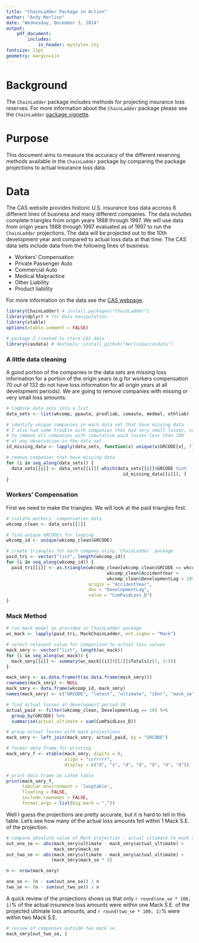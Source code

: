 ```yaml
---
title: "ChainLadder Package in Action"
author: "Andy Merlino"
date: "Wednesday, December 3, 2014"
output: 
    pdf_document:
        includes:
            in_header: mystyles.sty
fontsize: 11pt
geometry: margin=1in
---
```


# Background

The `ChainLadder` package includes methods for projecting insurance loss reserves.  For more information about the `ChainLadder` package please see the `ChainLadder` [package vignette](http://cran.r-project.org/web/packages/ChainLadder/vignettes/ChainLadder.pdf).  

# Purpose

This document aims to measure the accuracy of the different reserving methods available in the `ChainLadder` package by comparing the package projections to actual insurance loss data.

# Data

The CAS website provides historic U.S. insurance loss data accross 6 different lines of business and many different companies.  The data includes complete triangles from origin years 1988 through 1997.  We will use data from origin years 1988 through 1997 evaluated as of 1997 to run the `ChainLadder` projections.  The data will be projected out to the 10th development year and compared to actual loss data at that time.  The CAS data sets include data from the following lines of business:

* Workers' Compensation
* Private Passenger Auto
* Commercial Auto
* Medical Malpractice
* Other Liability
* Product liability

For more information on the data see the [CAS webpage](http://www.casact.org/research/index.cfm?fa=loss_reserves_data).

```r
library(ChainLadder) # install.packages("ChainLadder")
library(dplyr) # for data manipulation
library(xtable)
options(xtable.comment = FALSE)

# package I created to store CAS data
library(casdata) # devtools::install_github("merlinoa/casdata")
```

### A little data cleaning

A good portion of the companies in the data sets are missing loss information for a portion of the origin years (e.g for workers compensation 70 out of 132 do not have loss information for all origin years at all development periods).  We are going to remove companies with missing or very small loss amounts.

```r
# Combine data sets into a list 
data_sets <- list(wkcomp, ppauto, prodliab, comauto, medmal, othliab)

# identify unique companies in each data set that have missing data
# I also had some trouble with companies that had very small losses, so I decided
# to remove all companies with cumulative paid losses less than 100 
# at any observation in the data set.
id_missing_data <- lapply(data_sets, function(x) unique(x$GRCODE[x[, 7] <= 500]))

# remove companies that have missing data
for (i in seq_along(data_sets)) {
  data_sets[[i]] <- data_sets[[i]][-which(data_sets[[i]]$GRCODE %in% 
                                            id_missing_data[[i]]), ]
}
```

### Workers' Compensation

First we need to make the triangles.  We will look at the paid triangles first.

```r
# isolate workers' compensation data
wkcomp_clean <- data_sets[[1]]

# find unique GRCODEs for looping
wkcomp_id <- unique(wkcomp_clean$GRCODE)

# create triangles for each company using `ChainLadder` package
paid_tri <- vector("list", length(wkcomp_id))
for (i in seq_along(wkcomp_id)) {
  paid_tri[[i]] <- as.triangle(wkcomp_clean[wkcomp_clean$GRCODE == wkcomp_id[i] & 
                                      wkcomp_clean$AccidentYear + 
                                      wkcomp_clean$DevelopmentLag < 1999, ], 
                               origin = "AccidentYear", 
                               dev = "DevelopmentLag", 
                               value = "CumPaidLoss_D")
}
```


### Mack Method

```r
# run mack model as provided in ChainLadder package
wc_mack <- lapply(paid_tri, MackChainLadder, est.sigma = "Mack")

# select relevant value for comparison to actual loss values
mack_smry <- vector("list", length(wc_mack))
for (i in seq_along(wc_mack)) {
  mack_smry[[i]] <- summary(wc_mack[[i]])[[2]]$Totals[c(1, 3:5)]
}

mack_smry <- as.data.frame(t(as.data.frame(mack_smry)))
rownames(mack_smry) <- NULL
mack_smry <- data.frame(wkcomp_id, mack_smry)
names(mack_smry) <- c("GRCODE", "latest", "ultimate", "ibnr", "mack_se")

# find actual losses at development period 10
actual_paid <- filter(wkcomp_clean, DevelopmentLag == 10) %>%
  group_by(GRCODE) %>%
  summarise(actual_ultimate = sum(CumPaidLoss_D))

# group actual losses with mack projections
mack_smry <- left_join(mack_smry, actual_paid, by = "GRCODE")

# format data frame for printing
mack_smry_f <- xtable(mack_smry, digits = 0, 
                      align = "ccrrrrr",
                      display = c("d", "s", "d", "d", "d", "d", "d"))

# print data frame as LaTeX table
print(mack_smry_f,
      tabular.environment = 'longtable',
      floating = FALSE,
      include.rownames = FALSE,
      format.args = list(big.mark = ","))
```

Well I guess the projections are pretty accurate, but it is hard to tell in this table.  Let's see how many of the actual loss amounts fell within 1 Mack S.E. of the projection.

```r
# compare absolute value of Mack projection - actual ultimate to mack se
out_one_se <- abs(mack_smry$ultimate - mack_smry$actual_ultimate) > 
                  mack_smry$mack_se
out_two_se <- abs(mack_smry$ultimate - mack_smry$actual_ultimate) > 
                 (mack_smry$mack_se * 2)

n <- nrow(mack_smry)

one_se <- (n - sum(out_one_se)) / n 
two_se <- (n - sum(out_two_se)) / n 
```

A quick review of the projections shows us that only `r round(one_se * 100, 1)`% of the actual insurence loss amounts were within one Mack S.E. of the projected ultimate loss amounts, and  `r round(two_se * 100, 1)`% were within two Mack S.E.

\pagebreak

```r
# review of companies outside two mack se
mack_smry[out_two_se, ]
```